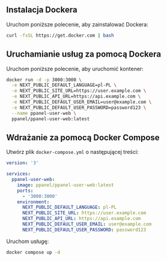 ## Instalacja Dockera

Uruchom poniższe polecenie, aby zainstalować Dockera:

```bash
curl -fsSL https://get.docker.com | bash
```

## Uruchamianie usług za pomocą Dockera

Uruchom poniższe polecenie, aby uruchomić kontener:

```bash
docker run -d -p 3000:3000 \
  -e NEXT_PUBLIC_DEFAULT_LANGUAGE=pl-PL \
  -e NEXT_PUBLIC_SITE_URL=https://user.example.com \
  -e NEXT_PUBLIC_API_URL=https://api.example.com \
  -e NEXT_PUBLIC_DEFAULT_USER_EMAIL=user@example.com \
  -e NEXT_PUBLIC_DEFAULT_USER_PASSWORD=password123 \
  --name ppanel-user-web \
  ppanel/ppanel-user-web:latest
```

## Wdrażanie za pomocą Docker Compose

Utwórz plik `docker-compose.yml` o następującej treści:

```yaml
version: '3'

services:
  ppanel-user-web:
    image: ppanel/ppanel-user-web:latest
    ports:
      - '3000:3000'
    environment:
      NEXT_PUBLIC_DEFAULT_LANGUAGE: pl-PL
      NEXT_PUBLIC_SITE_URL: https://user.example.com
      NEXT_PUBLIC_API_URL: https://api.example.com
      NEXT_PUBLIC_DEFAULT_USER_EMAIL: user@example.com
      NEXT_PUBLIC_DEFAULT_USER_PASSWORD: password123
```

Uruchom usługę:

```bash
docker compose up -d
```


<Giscus />
